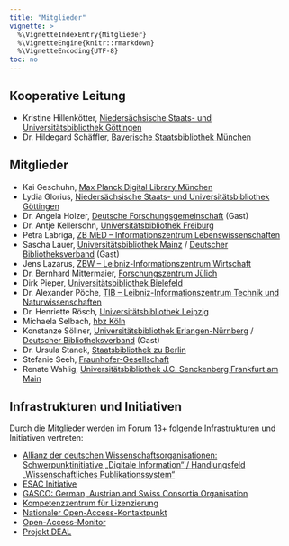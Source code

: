 ```yaml
---
title: "Mitglieder"
vignette: >
  %\VignetteIndexEntry{Mitglieder}
  %\VignetteEngine{knitr::rmarkdown}
  %\VignetteEncoding{UTF-8}
toc: no
---
```



## Kooperative Leitung

- Kristine Hillenkötter, [Niedersächsische Staats- und Universitätsbibliothek Göttingen](https://www.sub.uni-goettingen.de/)
- Dr. Hildegard Schäffler, [Bayerische Staatsbibliothek München](https://www.bsb-muenchen.de/) 

## Mitglieder

- Kai Geschuhn, [Max Planck Digital Library München](https://www.mpg.de/mpdl-de) 
- Lydia Glorius, [Niedersächsische Staats- und Universitätsbibliothek Göttingen](https://www.sub.uni-goettingen.de/)
- Dr. Angela Holzer, [Deutsche Forschungsgemeinschaft](https://www.dfg.de/) (Gast) 
- Dr. Antje Kellersohn, [Universitätsbibliothek Freiburg](https://www.ub.uni-freiburg.de/) 
- Petra Labriga, [ZB MED -- Informationszentrum Lebenswissenschaften](https://www.zbmed.de/) 
- Sascha Lauer, [Universitätsbibliothek Mainz](https://www.ub.uni-mainz.de/de) / [Deutscher Bibliotheksverband](https://www.bibliotheksverband.de/) (Gast) 
- Jens Lazarus, [ZBW -- Leibniz-Informationszentrum Wirtschaft](https://www.zbw.eu/de/) 
- Dr. Bernhard Mittermaier, [Forschungszentrum Jülich](https://www.fz-juelich.de) 
- Dirk Pieper, [Universitätsbibliothek Bielefeld](https://www.uni-bielefeld.de/ub/) 
- Dr. Alexander Pöche, [TIB -- Leibniz-Informationszentrum Technik und Naturwissenschaften](https://www.tib.eu/de/) 
- Dr. Henriette Rösch, [Universitätsbibliothek Leipzig](https://www.ub.uni-leipzig.de) 
- Michaela Selbach, [hbz Köln](https://www.hbz-nrw.de/) 
- Konstanze Söllner, [Universitätsbibliothek Erlangen-Nürnberg](https://ub.fau.de/) / [Deutscher Bibliotheksverband](https://www.bibliotheksverband.de/) (Gast)
- Dr. Ursula Stanek, [Staatsbibliothek zu Berlin](https://staatsbibliothek-berlin.de/)
- Stefanie Seeh, [Fraunhofer-Gesellschaft](https://www.fraunhofer.de/)
- Renate Wahlig, [Universitätsbibliothek J.C. Senckenberg Frankfurt am Main](https://www.ub.uni-frankfurt.de/)

## Infrastrukturen und Initiativen

Durch die Mitglieder werden im Forum 13+ folgende Infrastrukturen und Initiativen vertreten:

- [Allianz der deutschen Wissenschaftsorganisationen: Schwerpunktinitiative „Digitale Information“ / Handlungsfeld „Wissenschaftliches Publikationssystem“](https://www.allianzinitiative.de/handlungsfelder/wissenschaftliches-publikationssystem/) 
- [ESAC Initiative](https://esac-initiative.org/)
- [GASCO: German, Austrian and Swiss Consortia Organisation](https://www.hbz-nrw.de/produkte/digitale-inhalte/gasco) 
- [Kompetenzzentrum für Lizenzierung](https://www.fid-lizenzen.de)
- [Nationaler Open-Access-Kontaktpunkt](https://oa2020-de.org/) 
- [Open-Access-Monitor](https://open-access-monitor.de/)
- [Projekt DEAL](https://www.projekt-deal.de/) 

